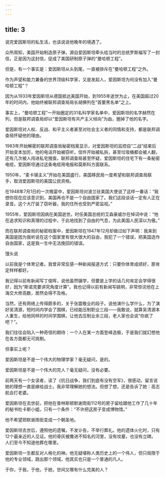 ```yaml
---
---
---
```

title: 3
---



说完爱因斯坦的私生活，也该说说他晚年的境遇了。

众所周知，美国开始制造原子弹，源自爱因斯坦牵头给当时的总统罗斯福写了一封信，正是因为这封信，促成了美国研制原子弹的“曼哈顿工程”。

但是，有一个事实是：爱因斯坦从头到尾，一直被排斥在“曼哈顿工程”之外。

作为声望和能力兼备的世界顶级科学家，又是发起人，爱因斯坦为何没有加入“曼哈顿工程”？

因为从1933年爱因斯坦从德国抵达美国开始，到1955年逝世为止，在美国超过20年的时间内，他始终被联邦调查局局长胡佛列在“首要黑名单”之上。

事实上，“曼哈顿工程”一开始圈定的31名科学家名单中，爱因斯坦的名字赫然在列，但是联邦调查局却以“爱因斯坦有共产主义倾向”为由，圈掉了他的名字。

爱因斯坦对人权、反战、和平主义者甚至对社会主义者的同情和支持，都是联邦调查局怀疑他的理由。

1983年开始解密的联邦调查局秘密档案显示，对爱因斯坦的监控自“二战”结束后开始变本加厉，他的电话开始被窃听，信件开始被私拆，甚至垃圾桶都会被人翻，还有几次被人闯进私宅搜查。联邦调查局甚至怀疑，爱因斯坦的住宅下有一条秘密电缆，爱因斯坦通过这条电缆用电报和莫斯科方面联系。

1950年，“麦卡锡主义”开始在美国盛行，美国移民局一度希望和联邦调查局联手，取消爱因斯坦的美国公民资格。

在1948年7月1日的一次晚宴中，爱因斯坦对波兰驻美国大使说了这样一番话：“我想你现在应该意识到，美国再也不是一个自由国家了。我们这段谈话一定有人正在录音。这个大厅装了窃听器，我的住所也受到严密监视。”

1955年，爱因斯坦因病在美国逝世。时任美国总统的艾森豪威尔在悼词中说：“他在追求知识和真理的过程中，于此地找到了自由的气息，为此美国人民深以为傲。”

而在联邦调查局的秘密档案中，爱因斯坦在1947年12月却做过如下声明：我来到美国是因为我听说在这个国家里有很大很大的自由，我犯了一个错误，把美国选作自由国家，这是我一生中无法挽回的错误。

馒头说

以前我是个体育记者。我曾非常反感一种新闻报道方式：只要你体育成绩好，那肯定样样都好。

我记得以前有新闻写丁俊晖，说他虽然辍学，但要是上学的话几何肯定会学得很好，因为“斯诺克要讲究角度计算”。我也记得以前有新闻写姚明，非常惊诧他在上海交大修高数，居然会得不及格。

当然，还有网络上传得颇多的，关于张震敬业的段子。说他演什么学什么，为了演好吴清源，短时间内学会了围棋，已经能压制职业三段——我敢说，就算吴清源本人重生，给他同样的时间学围棋，让他去压制业余三段，老人家也会说“你疯了吧？”。

我们往往会陷入一种奇怪的期待：一个人在某一方面登峰造极，于是我们就幻想他在各方面都无可挑剔。

但事实上呢？

爱因斯坦是不是一个伟大的物理学家？毫无疑问，是的。

爱因斯坦是不是一个伟大的完人？毫无疑问，没有必要。

前两天有一个女读者，读了《抗日战争，我们到底有没有空军》，很感动，留言说她的理想一直是嫁给战士。我非常理解她的想法。但想了想，还是告诉了她：高志航会打老婆。

爱因斯坦在去世前，把他在普林斯顿默谢雨街112号的房子留给跟他工作了几十年的秘书杜卡斯小姐，只有一个条件：“不许把这房子变成博物馆。”

他不希望把默谢雨街变成一个朝圣地。

爱因斯坦去世后，遵照他的遗嘱，不发讣告，不举行葬礼。他的遗体火化时，只有12个最亲近的人见证。他的骨灰被撒进不知名的河里，没有坟墓，也没有立碑。人们至今不知道他葬在哪里。

爱因斯坦一生都反对人格化的神。他无疑堪称人类历史上的一个伟人，但只局限于他的专业领域，跳出那个领域，他其实也只是一个普通的凡人。

于你，于我，于他，于她，世间又哪有什么完美的人？